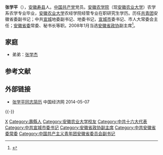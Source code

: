 '''张学平'''（{{bd|1955年|7月||catIdx=Z张}}），[[安徽省|安徽]][[寿县|寿县]]人。[[中国共产党|中国共产党]]党员。[[安徽农业大学|安徽农学院]]（现[[安徽农业大学|安徽农业大学]]）农学系农学专业毕业，[[安徽农业大学|安徽农业大学]]农经学院经管专业在职研究生学历。历任[[中国共产主义青年团|共青团]]安徽省委副书记；中共[[宣城地区|宣城]]地委副书记、地委书记，[[宣城市|宣城市]]委书记、市人大常委会主任；[[中国共产党安徽省委员会|安徽省委]]常委、秘书长等职。2008年1月当选[[中国人民政治协商会议安徽省委员会|安徽省政协]]副主席<ref>{{cite web|title=省政协十一届副主席简历|url=http://ah.anhuinews.com/system/2013/01/27/005418854.shtml|accessdate=2013-05-01|publisher=中安在线|archiveurl=https://web.archive.org/web/20130509180317/http://ah.anhuinews.com/system/2013/01/27/005418854.shtml|archivedate=2013-05-09|dead-url=yes}}</ref>。

== 家庭 ==
*弟弟：[[张学杰|张学杰]]

==参考文献==
{{reflist}}
==外部链接==
*[http://district.ce.cn/newarea/sddy/201301/28/t20130128_24068672_2.shtml 张学平同志简历] {{Wayback|url=http://district.ce.cn/newarea/sddy/201301/28/t20130128_24068672_2.shtml |date=20200815164146 }} 中国经济网 2014-05-07
{{-}}
{{start box}}
{{s-ppo|cpc}}
{{s-before|[[王明方|王明方]]}}
{{s-title|[[中国共产党安徽省委员会|中国共产党安徽省委员会]]秘书长|2003年5月—2008年7月}}
{{s-after|[[詹夏来|詹夏来]]}}
{{s-new|首任}}
{{s-title|[[中国共产党宣城市委员会|中国共产党宣城市委员会]]书记|2000年12月—2003年5月}}
{{s-after|[[方宁|方　宁]]}}
{{s-before|[[杨璞雄|杨璞雄]]}}
{{s-title|[[中国共产党宣城地区委员会|中国共产党宣城地区委员会]]书记|1998年4月—2000年12月}}
{{s-none|撤地设市}}
{{end box}}
{{china-poli-bio-stub}}
{{DEFAULTSORT:zhang xueping}}
[[Category:张姓|X]]
[[Category:壽縣人|Category:壽縣人]]
[[Category:安徽农业大学校友|Category:安徽农业大学校友]]
[[Category:中共十六大代表|Category:中共十六大代表]]
[[Category:中共宣城市委书记|Category:中共宣城市委书记]]
[[Category:安徽省政协副主席|Category:安徽省政协副主席]]
[[Category:中共安徽省委常委|Category:中共安徽省委常委]]
[[Category:中国共产主义青年团安徽省委员会副书记|Category:中国共产主义青年团安徽省委员会副书记]]